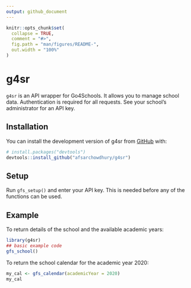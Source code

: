 ```yaml
---
output: github_document
---
```


<!-- README.md is generated from README.Rmd. Please edit that file -->

```r
knitr::opts_chunk$set(
  collapse = TRUE,
  comment = "#>",
  fig.path = "man/figures/README-",
  out.width = "100%"
)
```
# g4sr

<!-- badges: start -->
<!-- badges: end -->

`g4sr` is an API wrapper for Go4Schools.  It allows you to manage school data.  Authentication is required for all requests.  See your school's administrator for an API key.

## Installation

You can install the development version of g4sr from [GitHub](https://github.com/) with:

``` r
# install.packages("devtools")
devtools::install_github("afsarchowdhury/g4sr")
```

## Setup

Run `gfs_setup()` and enter your API key.  This is needed before any of the functions can be used.

## Example

To return details of the school and the available academic years:

```r
library(g4sr)
## basic example code
gfs_school()
```

To return the school calendar for the academic year 2020:

```r
my_cal <- gfs_calendar(academicYear = 2020)
my_cal
```
